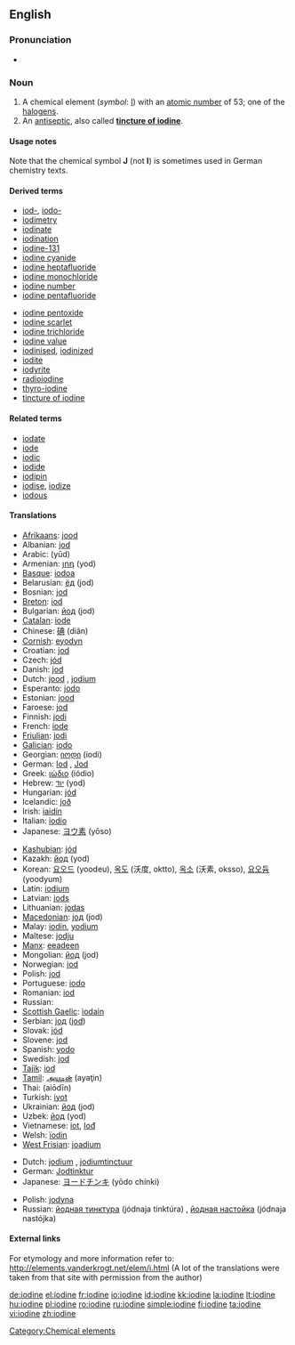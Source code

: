 ==English==

{{elements|I|tellurium|Te|xenon|Xe}}

===Pronunciation===
* {{audio|en-us-iodine.ogg|Audio (US)}}

===Noun===
{{en-noun|-}}
{{wikipedia}}

# A chemical element (''symbol'': [[I]]) with an [[atomic number]] of 53; one of the [[halogen]]s.
# An [[antiseptic]], also called '''[[tincture of iodine]]'''.

====Usage notes====
Note that the chemical symbol '''J''' (not '''I''') is sometimes used in German chemistry texts.

====Derived terms====
{{top2}}
* [[iod-]], [[iodo-]]
* [[iodimetry]]
* [[iodinate]]
* [[iodination]]
* [[iodine-131]]
* [[iodine cyanide]]
* [[iodine heptafluoride]]
* [[iodine monochloride]]
* [[iodine number]]
* [[iodine pentafluoride]]
{{mid2}}
* [[iodine pentoxide]]
* [[iodine scarlet]]
* [[iodine trichloride]]
* [[iodine value]]
* [[iodinised]], [[iodinized]]
* [[iodite]]
* [[iodyrite]]
* [[radioiodine]]
* [[thyro-iodine]]
* [[tincture of iodine]]
{{bottom}}

====Related terms====
* [[iodate]]
* [[iode]]
* [[iodic]]
* [[iodide]]
* [[iodipin]]
* [[iodise]], [[iodize]]
* [[iodous]]

====Translations====
{{trans-top|element}}
* [[Afrikaans]]: [[jood]]
* Albanian: [[jod]]
* Arabic: {{Arab|[[يود]]}} (yūd) {{m}}
* Armenian: [[յոդ]] (yod)
* [[Basque]]: [[iodoa]]
* Belarusian: [[ёд]] (jod) {{m}}
* Bosnian: [[jod]]
* [[Breton]]: [[iod]] {{m}}
* Bulgarian: [[йод]] (jod) {{m}}
* [[Catalan]]: [[iode]]
* Chinese: [[碘]] (diǎn)
* [[Cornish]]: [[eyodyn]]
* Croatian: [[jod]]
* Czech: [[jód]] {{m}}
* Danish: [[jod]]
* Dutch: [[jood]] {{n}}, [[jodium]] {{n}}
* Esperanto: [[jodo]]
* Estonian: [[jood]]
* Faroese: [[jod]]
* Finnish: [[jodi]]
* French: [[iode]] {{m}}
* [[Friulian]]: [[jodi]]
* [[Galician]]: [[iodo]]
* Georgian: [[იოდი]] (iodi)
* German: [[Iod]] {{n}}, [[Jod]] {{n}}
* Greek: [[ιώδιο]] (iódio) {{n}}
* Hebrew: [[יוד]] (yod)
* Hungarian: [[jód]]
* Icelandic: [[joð]]
* Irish: [[iaidín]]
* Italian: [[iodio]] {{m}}
* Japanese: [[ヨウ素]] (yōso)
{{trans-mid}}
* [[Kashubian]]: [[jód]]
* Kazakh: [[йод]] (yod)
* Korean: [[요오드]] (yoodeu), [[옥도]] (沃度, oktto), [[옥소]] (沃素, oksso), [[요오듐]] (yoodyum)
* Latin: [[iodium]]
* Latvian: [[jods]]
* Lithuanian: [[jodas]]
* [[Macedonian]]: [[jод]] (jod) {{m}}
* Malay: [[iodin]], [[yodium]]
* Maltese: [[jodju]]
* [[Manx]]: [[eeadeen]]
* Mongolian: [[йод]] (jod)
* Norwegian: [[jod]]
* Polish: [[jod]] {{m}}
* Portuguese: [[iodo]]
* Romanian: [[iod]] {{n}}
* Russian: {{t|ru|йод|tr=jod|m}}
* [[Scottish Gaelic]]: [[ìodain]]
* Serbian: [[jод]] ([[jod]]) {{m}}
* Slovak: [[jód]] {{m}}
* Slovene: [[jod]]
* Spanish: [[yodo]] {{m}}
* Swedish: [[jod]] {{c}}
* [[Tajik]]: [[iod]]
* [[Tamil]]: [[அயடின்]] (ayaţin)
* Thai: {{Thai|[[ไอโอดีน]]}} (aiōdīn)
* Turkish: [[iyot]]
* Ukrainian: [[йод]] (jod) {{m}}
* Uzbek: [[йод]] (yod)
* Vietnamese: [[iot]], [[Iođ]]
* Welsh: [[ïodin]]
* [[West Frisian]]: [[joadium]]
{{trans-bottom}}

{{trans-top|antiseptic}}
* Dutch: [[jodium]] {{n}}, [[jodiumtinctuur]] {{m}}
* German: [[Jodtinktur]] {{f}}
* Japanese: [[ヨードチンキ]] (yōdo chínki)
{{trans-mid}}
* Polish: [[jodyna]] {{f}}
* Russian: [[йодная тинктура]] (jódnaja tinktúra) {{f}}, [[йодная настойка]] (jódnaja nastójka) {{f}}
{{trans-bottom}}

====External links====
For etymology and more information refer to:
http://elements.vanderkrogt.net/elem/i.html
(A lot of the translations were taken from that site with permission from the author)

[[Category:Chemical elements]]

[[de:iodine]]
[[el:iodine]]
[[fr:iodine]]
[[io:iodine]]
[[id:iodine]]
[[kk:iodine]]
[[la:iodine]]
[[lt:iodine]]
[[hu:iodine]]
[[pl:iodine]]
[[ro:iodine]]
[[ru:iodine]]
[[simple:iodine]]
[[fi:iodine]]
[[ta:iodine]]
[[vi:iodine]]
[[zh:iodine]]
